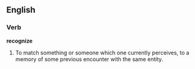 ==English==
===Verb===
'''recognize'''
# To match something or someone which one currently perceives, to a memory of some previous encounter with the same entity.